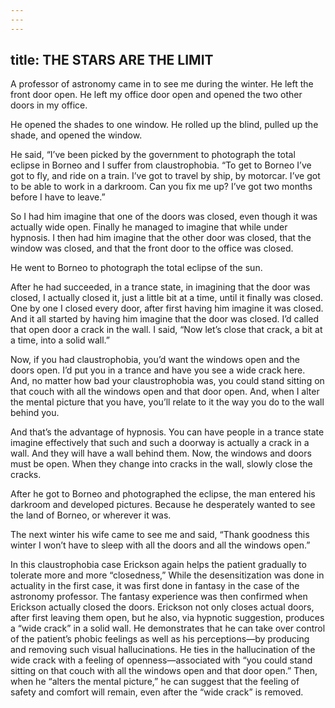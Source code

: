 ```yaml
---
---
---
```

title: THE STARS ARE THE LIMIT
---




A professor of astronomy came in to see me during the winter. He left the front door open. He left my office door open and opened the two other doors in my office.

He opened the shades to one window. He rolled up the blind, pulled up the shade, and opened the window.

He said, “I’ve been picked by the government to photograph the total eclipse in Borneo and I suffer from claustrophobia. “To get to Borneo I’ve got to fly, and ride on a train. I’ve got to travel by ship, by motorcar. I’ve got to be able to work in a darkroom. Can you fix me up? I’ve got two months before I have to leave.”

So I had him imagine that one of the doors was closed, even though it was actually wide open. Finally he managed to imagine that while under hypnosis. I then had him imagine that the other door was closed, that the window was closed, and that the front door to the office was closed.

He went to Borneo to photograph the total eclipse of the sun.

After he had succeeded, in a trance state, in imagining that the door was closed, I actually closed it, just a little bit at a time, until it finally was closed. One by one I closed every door, after first having him imagine it was closed. And it all started by having him imagine that the door was closed. I’d called that open door a crack in the wall. I said, “Now let’s close that crack, a bit at a time, into a solid wall.”

Now, if you had claustrophobia, you’d want the windows open and the doors open. I’d put you in a trance and have you see a wide crack here. And, no matter how bad your claustrophobia was, you could stand sitting on that couch with all the windows open and that door open. And, when I alter the mental picture that you have, you’ll relate to it the way you do to the wall behind you.

And that’s the advantage of hypnosis. You can have people in a trance state imagine effectively that such and such a doorway is actually a crack in a wall. And they will have a wall behind them. Now, the windows and doors must be open. When they change into cracks in the wall, slowly close the cracks.

After he got to Borneo and photographed the eclipse, the man entered his darkroom and developed pictures. Because he desperately wanted to see the land of Borneo, or wherever it was.

The next winter his wife came to see me and said, “Thank goodness this winter I won’t have to sleep with all the doors and all the windows open.”




In this claustrophobia case Erickson again helps the patient gradually to tolerate more and more “closedness,” While the desensitization was done in actuality in the first case, it was first done in fantasy in the case of the astronomy professor. The fantasy experience was then confirmed when Erickson actually closed the doors. Erickson not only closes actual doors, after first leaving them open, but he also, via hypnotic suggestion, produces a “wide crack” in a solid wall. He demonstrates that he can take over control of the patient’s phobic feelings as well as his perceptions—by producing and removing such visual hallucinations. He ties in the hallucination of the wide crack with a feeling of openness—associated with “you could stand sitting on that couch with all the windows open and that door open.” Then, when he “alters the mental picture,” he can suggest that the feeling of safety and comfort will remain, even after the “wide crack” is removed.